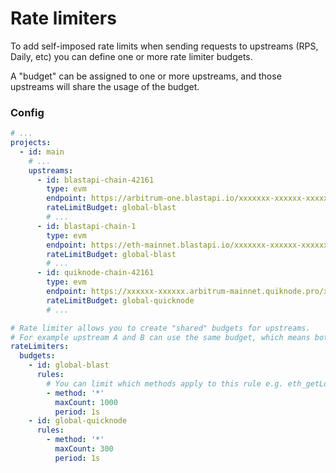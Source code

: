 # Rate limiters

To add self-imposed rate limits when sending requests to upstreams (RPS, Daily, etc) you can define one or more rate limiter budgets.

A "budget" can be assigned to one or more upstreams, and those upstreams will share the usage of the budget.

### Config

```yaml filename="erpc.yaml"
# ...
projects:
  - id: main
    # ...
    upstreams:
      - id: blastapi-chain-42161
        type: evm
        endpoint: https://arbitrum-one.blastapi.io/xxxxxxx-xxxxxx-xxxxxxx
        rateLimitBudget: global-blast
        # ...
      - id: blastapi-chain-1
        type: evm
        endpoint: https://eth-mainnet.blastapi.io/xxxxxxx-xxxxxx-xxxxxxx
        rateLimitBudget: global-blast
        # ...
      - id: quiknode-chain-42161
        type: evm
        endpoint: https://xxxxxx-xxxxxx.arbitrum-mainnet.quiknode.pro/xxxxxxxxxxxxxxxxxxxxxxxx/
        rateLimitBudget: global-quicknode
        # ...

# Rate limiter allows you to create "shared" budgets for upstreams.
# For example upstream A and B can use the same budget, which means both of them together must not exceed the defined limits.
rateLimiters:
  budgets:
    - id: global-blast
      rules:
        # You can limit which methods apply to this rule e.g. eth_getLogs or eth_* or * (all methods).
        - method: '*'
          maxCount: 1000
          period: 1s
    - id: global-quicknode
      rules:
        - method: '*'
          maxCount: 300
          period: 1s
```
